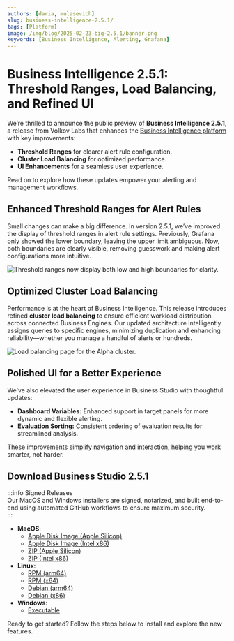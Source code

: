 ```yaml
---
authors: [daria, mulasevich]
slug: business-intelligence-2.5.1/
tags: [Platform]
image: /img/blog/2025-02-23-big-2.5.1/banner.png
keywords: [Business Intelligence, Alerting, Grafana]
---
```



# Business Intelligence 2.5.1: Threshold Ranges, Load Balancing, and Refined UI

We’re thrilled to announce the public preview of **Business Intelligence 2.5.1**, a release from Volkov Labs that enhances the [Business Intelligence platform](/docs/) with key improvements:

- **Threshold Ranges** for clearer alert rule configuration.
- **Cluster Load Balancing** for optimized performance.
- **UI Enhancements** for a seamless user experience.

Read on to explore how these updates empower your alerting and management workflows.

## Enhanced Threshold Ranges for Alert Rules

Small changes can make a big difference. In version 2.5.1, we’ve improved the display of threshold ranges in alert rule settings. Previously, Grafana only showed the lower boundary, leaving the upper limit ambiguous. Now, both boundaries are clearly visible, removing guesswork and making alert configurations more intuitive.

<Image
  title="Threshold ranges now display both low and high boundaries for clarity."
  src="/img/blog/2025-02-23-big-2.5.1/range.png"
/>

## Optimized Cluster Load Balancing

Performance is at the heart of Business Intelligence. This release introduces refined **cluster load balancing** to ensure efficient workload distribution across connected Business Engines. Our updated architecture intelligently assigns queries to specific engines, minimizing duplication and enhancing reliability—whether you manage a handful of alerts or hundreds.

<Image
  title="Load balancing page for the Alpha cluster."
  src="/img/blog/2025-02-14-big-2.5.0/cluster-lb.png"
/>

## Polished UI for a Better Experience

We’ve also elevated the user experience in Business Studio with thoughtful updates:

- **Dashboard Variables:** Enhanced support in target panels for more dynamic and flexible alerting.
- **Evaluation Sorting:** Consistent ordering of evaluation results for streamlined analysis.

These improvements simplify navigation and interaction, helping you work smarter, not harder.

## Download Business Studio 2.5.1

:::info Signed Releases  
Our MacOS and Windows installers are signed, notarized, and built end-to-end using automated GitHub workflows to ensure maximum security.  
:::

- **MacOS**:
  - [Apple Disk Image (Apple Silicon)](https://github.com/VolkovLabs/business-intelligence/releases/download/v2.5.1/Business.Studio-2.5.1-arm64.dmg)
  - [Apple Disk Image (Intel x86)](https://github.com/VolkovLabs/business-intelligence/releases/download/v2.5.1/Business.Studio-2.5.1-x64.dmg)
  - [ZIP (Apple Silicon)](https://github.com/VolkovLabs/business-intelligence/releases/download/v2.5.1/Business.Studio-darwin-arm64-2.5.1.zip)
  - [ZIP (Intel x86)](https://github.com/VolkovLabs/business-intelligence/releases/download/v2.5.1/Business.Studio-darwin-x64-2.5.1.zip)
- **Linux**:
  - [RPM (arm64)](https://github.com/VolkovLabs/business-intelligence/releases/download/v2.5.1/business-studio-2.5.1-1.arm64.rpm)
  - [RPM (x64)](https://github.com/VolkovLabs/business-intelligence/releases/download/v2.5.1/business-studio-2.5.1-1.x86_64.rpm)
  - [Debian (arm64)](https://github.com/VolkovLabs/business-intelligence/releases/download/v2.5.1/business-studio_2.5.1_arm64.deb)
  - [Debian (x86)](https://github.com/VolkovLabs/business-intelligence/releases/download/v2.5.1/business-studio_2.5.1_amd64.deb)
- **Windows**:
  - [Executable](https://github.com/VolkovLabs/business-intelligence/releases/download/v2.5.1/Business.Studio-2.5.1.Setup.exe)

Ready to get started? Follow the steps below to install and explore the new features.

<GettingStarted />

<Feedback />
